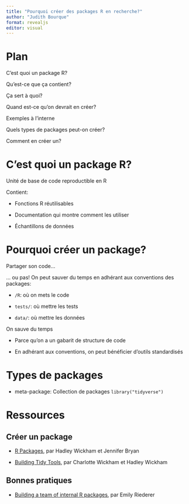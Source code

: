 ```yaml
---
title: "Pourquoi créer des packages R en recherche?"
author: "Judith Bourque"
format: revealjs
editor: visual
---
```


# Plan

C'est quoi un package R?

Qu'est-ce que ça contient?

Ça sert à quoi?

Quand est-ce qu'on devrait en créer?

Exemples à l'interne

Quels types de packages peut-on créer?

Comment en créer un?

# C'est quoi un package R?

Unité de base de code reproductible en R

Contient:

-   Fonctions R réutilisables

-   Documentation qui montre comment les utiliser

-   Échantillons de données

# Pourquoi créer un package?

Partager son code...

... ou pas! On peut sauver du temps en adhérant aux conventions des packages:

-   `/R`: où on mets le code

-   `tests/`: où mettre les tests

-   `data/`: où mettre les données

On sauve du temps

-   Parce qu'on a un gabarit de structure de code

-   En adhérant aux conventions, on peut bénéficier d'outils standardisés

# Types de packages

-   meta-package: Collection de packages `library("tidyverse")`

# Ressources

## Créer un package

-   [R Packages](https://r-pkgs.org/), par Hadley Wickham et Jennifer Bryan

-   [Building Tidy Tools](https://github.com/rstudio-conf-2020/build-tidy-tools), par Charlotte Wickham et Hadley Wickham

## Bonnes pratiques

-   [Building a team of internal R packages](https://emilyriederer.netlify.app/post/team-of-packages/), par Emily Riederer
